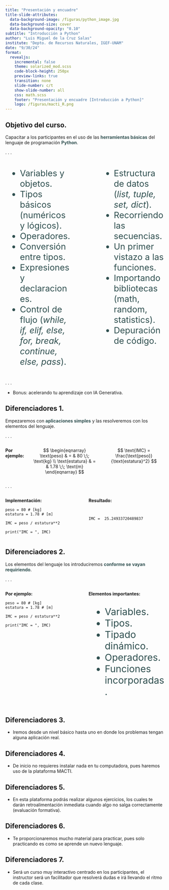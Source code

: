```yaml
---
title: "Presentación y encuadre"
title-slide-attributes:
  data-background-image: /figuras/python_image.jpg
  data-background-size: cover
  data-background-opacity: "0.10"
subtitle: "Introducción a Python"
author: "Luis Miguel de la Cruz Salas"
institute: "Depto. de Recursos Naturales, IGEF-UNAM"
date: "9/30/24"
format:
  revealjs:
    incremental: false
    theme: solarized_mod.scss
    code-block-height: 250px
    preview-links: true
    transition: none
    slide-number: c/t
    show-slide-number: all
    css: math.scss
    footer: "Presentación y encuadre [Introducción a Python]"
    logo: /figuras/macti_R.png
---
```


## Objetivo del curso.{.scrollable}

Capacitar a los participantes en el uso de las 
<font color="DarkSlateGray"><b>herramientas básicas</b></font> del lenguaje de programación <font color="DarkSlateGray"><b>Python</b></font>.

. . .

::::{.columns}
:::{.column width="45%"}
<font style="font-size:27px; color:DarkSlateGray">
<ul>
<li>Variables y objetos.</li>
<li>Tipos básicos (numéricos y lógicos).</li>
<li>Operadores.</li>
<li>Conversión entre tipos.</li>
<li>Expresiones y declaraciones.</li>
<li>Control de flujo (*while, if, elif, else, for, break, continue, else, pass*).</li>
</ul>
</b></font>
:::
:::{.column width="10%"}
:::
:::{.column width="45%"}
<font style="font-size:27px; color:DarkSlateGray">
<ul>
<li>Estructura de datos (*list, tuple, set, dict*).</li>
<li>Recorriendo las secuencias.</li>
<li>Un primer vistazo a las funciones.</li>
<li>Importando bibliotecas (math, random, statistics).</li>
<li>Depuración de código.</li>
</ul>
</b></font>
:::
::::

. . .

* Bonus: acelerando tu aprendizaje con IA Generativa.

## Diferenciadores 1. {.scrollable}

Empezaremos con <font color="DarkSlateGray"><b>aplicaciones simples</b></font> y las resolveremos con los elementos del lenguaje.

. . .

::::{.columns}

**Por ejemplo:**

:::{.column width="50%"}
$$
\begin{eqnarray}
\text{peso} & = & 80 \;\; \text{kg} \\
\text{estatura} & = & 1.78 \;\; \text{m}
\end{eqnarray}
$$
:::
:::{.column width="50%"}
$$
\text{IMC} = \frac{\text{peso}}{\text{estatura}^2}
$$
:::
::::

. . .

::::{.columns}

:::{.column width="50%"}
**Implementación:**

```.python
peso = 80 # [kg]
estatura = 1.78 # [m]

IMC = peso / estatura**2

print("IMC = ", IMC)

```
:::
:::{.column width="50%"}

**Resultado:**

```


IMC =  25.24933720489837
```
:::
::::

## Diferenciadores 2. {.scrollable}

Los elementos del lenguaje los introduciremos <font color="DarkSlateGray"><b>conforme se vayan requiriendo</b></font>.

. . . 


::::{.columns}

:::{.column width="50%"}
**Por ejemplo:**

```.python
peso = 80 # [kg]
estatura = 1.78 # [m]

IMC = peso / estatura**2

print("IMC = ", IMC)

```
:::
:::{.column width="50%"}
**Elementos importantes:**

<font style="font-size:30px; color:DarkSlateGray">
<ul>
<li>Variables.</li>
<li>Tipos.</li>
<li>Tipado dinámico.</li>
<li>Operadores.</li>
<li>Funciones incorporadas.</li>
</ul>
</font>
:::

::::

## Diferenciadores 3. {.scrollable}

* Iremos desde un nivel básico hasta uno en donde los problemas tengan alguna aplicación real.

## Diferenciadores 4. {.scrollable}

* De inicio no requieres instalar nada en tu computadora, pues haremos uso de la plataforma MACTI.

## Diferenciadores 5. {.scrollable}

* En esta plataforma podrás realizar algunos ejercicios, los cuales te darán retroalimentación inmediata cuando algo no salga correctamente (evaluación formativa).

## Diferenciadores 6. {.scrollable}

* Te proporcionaremos mucho material para practicar, pues solo practicando es como se aprende un nuevo lenguaje.

## Diferenciadores 7. {.scrollable}

* Será un curso muy interactivo centrado en los participantes, el instructor será un facilitador que resolverá dudas e irá llevando el ritmo de cada clase.
